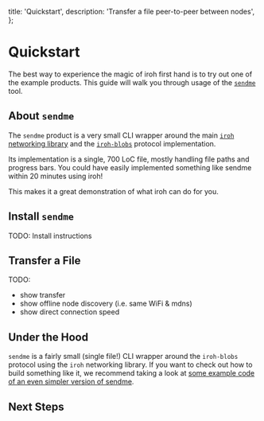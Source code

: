  title: 'Quickstart',
  description:
    'Transfer a file peer-to-peer between nodes',
};


# Quickstart

The best way to experience the magic of iroh first hand is to try out one of the example products.
This guide will walk you through usage of the [`sendme`](https://www.iroh.computer/sendme) tool.


## About `sendme`

The `sendme` product is a very small CLI wrapper around the main [`iroh` networking library](https://docs.rs/iroh) and the [`iroh-blobs`](https://github.com/n0-computer/iroh-blobs/) protocol implementation.

Its implementation is a single, 700 LoC file, mostly handling file paths and progress bars.
You could have easily implemented something like sendme within 20 minutes using iroh!

This makes it a great demonstration of what iroh can do for you.


## Install `sendme`

TODO: Install instructions


## Transfer a File

TODO:
- show transfer
- show offline node discovery (i.e. same WiFi & mdns)
- show direct connection speed


## Under the Hood

`sendme` is a fairly small (single file!) CLI wrapper around the `iroh-blobs` protocol using the `iroh` networking library.
If you want to check out how to build something like it, we recommend taking a look at [some example code of an even simpler version of sendme](https://github.com/n0-computer/iroh-blobs/blob/main/examples/transfer.rs).


## Next Steps


